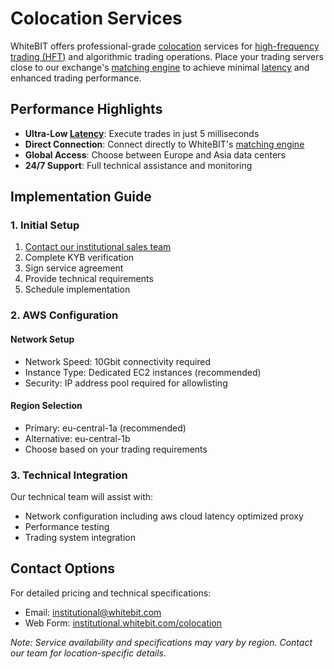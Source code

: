 # Colocation Services

WhiteBIT offers professional-grade [colocation](./glossary.md#colocation) services for [high-frequency trading (HFT)](./glossary.md#high-frequency-trading-hft) and algorithmic trading operations. Place your trading servers close to our exchange's [matching engine](./glossary.md#matching-engine) to achieve minimal [latency](./glossary.md#latency) and enhanced trading performance.

## Performance Highlights

- **Ultra-Low [Latency](./glossary.md#latency)**: Execute trades in just 5 milliseconds
- **Direct Connection**: Connect directly to WhiteBIT's [matching engine](./glossary.md#matching-engine)
- **Global Access**: Choose between Europe and Asia data centers
- **24/7 Support**: Full technical assistance and monitoring

## Implementation Guide

### 1. Initial Setup

1. [Contact our institutional sales team](#contact-options)
2. Complete KYB verification
3. Sign service agreement
4. Provide technical requirements
5. Schedule implementation

### 2. AWS Configuration

#### Network Setup
- Network Speed: 10Gbit connectivity required
- Instance Type: Dedicated EC2 instances (recommended)
- Security: IP address pool required for allowlisting

#### Region Selection
- Primary: eu-central-1a (recommended)
- Alternative: eu-central-1b
- Choose based on your trading requirements

### 3. Technical Integration

Our technical team will assist with:
- Network configuration including aws cloud latency optimized proxy
- Performance testing
- Trading system integration

## Contact Options

For detailed pricing and technical specifications:
- Email: institutional@whitebit.com
- Web Form: [institutional.whitebit.com/colocation](https://institutional.whitebit.com/colocation#anchor-form)

*Note: Service availability and specifications may vary by region. Contact our team for location-specific details.*
